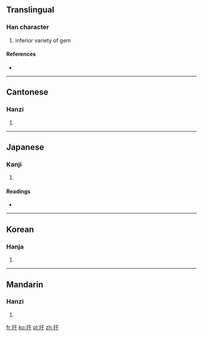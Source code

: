 ==Translingual==

===Han character===
{{Han char|rn=96|rad=玉|as=03|sn=7|four=1114<sub>0</sub>|canj=一土一十 (MGMJ)}}

# inferior variety of gem

====References====
* {{Han ref|kx=0727.200|dkj=20845|dj=1139.160|hdz=21101.150|uh=7395|ud=29589|bh=CB68|bd=52072}}

----

==Cantonese==

===Hanzi===
{{yue-hanzi|jyut=|y=gon1}}

# {{defn|Cantonese|sort=玉03}}

----

==Japanese==

===Kanji===
{{ja-kanji|grade=|rs=玉03}}

# {{defn|Japanese|sort=玉03}}

====Readings====
* {{ja-readings|on=[[かん]] (kan)|kun=}}

----

==Korean==

===Hanja===
{{ko-hanja|hangeul=간|eumhun=|rv=gan|mr=kan|y=kan}}

# {{defn|Korean|sort=玉03}}

----

==Mandarin==

===Hanzi===
{{cmn-hanzi|pin=[[gān]] ([[gan1]]), [[qǐ]] ([[qi3]])|wg=kan<sup>1</sup>, ch'i<sup>3</sup>}}

# {{defn|Mandarin|sort=玉03}}

[[fr:玕]]
[[ko:玕]]
[[pl:玕]]
[[zh:玕]]
